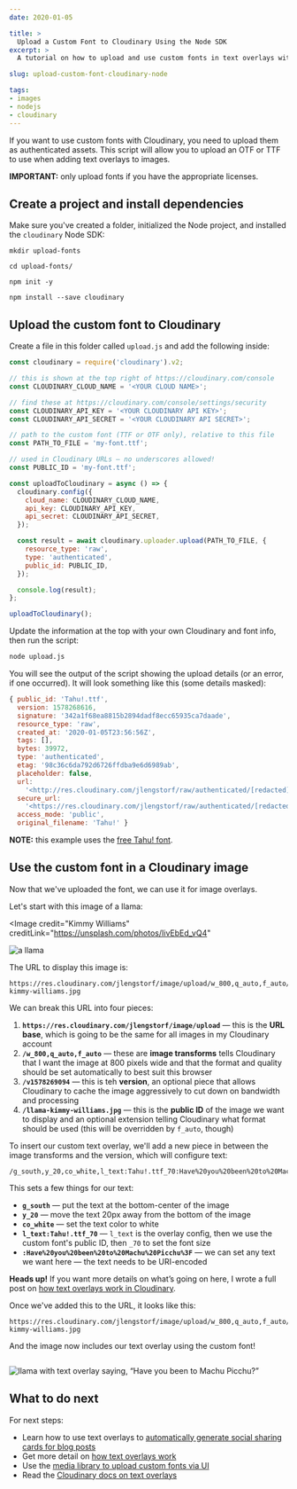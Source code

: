 ```yaml
---
date: 2020-01-05

title: >
  Upload a Custom Font to Cloudinary Using the Node SDK
excerpt: >
  A tutorial on how to upload and use custom fonts in text overlays with Cloudinary to generate images with custom text.

slug: upload-custom-font-cloudinary-node

tags:
- images
- nodejs
- cloudinary
---
```



If you want to use custom fonts with Cloudinary, you need to upload them as authenticated assets. This script will allow you to upload an OTF or TTF to use when adding text overlays to images.

<Aside warning>

  **IMPORTANT:** only upload fonts if you have the appropriate licenses.

</Aside>

## Create a project and install dependencies

Make sure you've created a folder, initialized the Node project, and installed the `cloudinary` Node SDK:

```text
mkdir upload-fonts

cd upload-fonts/
  
npm init -y

npm install --save cloudinary
```

## Upload the custom font to Cloudinary

Create a file in this folder called `upload.js` and add the following inside:

```js
const cloudinary = require('cloudinary').v2;

// this is shown at the top right of https://cloudinary.com/console
const CLOUDINARY_CLOUD_NAME = '<YOUR CLOUD NAME>';

// find these at https://cloudinary.com/console/settings/security
const CLOUDINARY_API_KEY = '<YOUR CLOUDINARY API KEY>';
const CLOUDINARY_API_SECRET = '<YOUR CLOUDINARY API SECRET>';

// path to the custom font (TTF or OTF only), relative to this file
const PATH_TO_FILE = 'my-font.ttf';

// used in Cloudinary URLs — no underscores allowed!
const PUBLIC_ID = 'my-font.ttf';

const uploadToCloudinary = async () => {
  cloudinary.config({
    cloud_name: CLOUDINARY_CLOUD_NAME,
    api_key: CLOUDINARY_API_KEY,
    api_secret: CLOUDINARY_API_SECRET,
  });

  const result = await cloudinary.uploader.upload(PATH_TO_FILE, {
    resource_type: 'raw',
    type: 'authenticated',
    public_id: PUBLIC_ID,
  });

  console.log(result);
};

uploadToCloudinary();
```

Update the information at the top with your own Cloudinary and font info, then run the script:

```bash
node upload.js
```

You will see the output of the script showing the upload details (or an error, if one occurred). It will look something like this (some details masked):

```js
{ public_id: 'Tahu!.ttf',
  version: 1578268616,
  signature: '342a1f68ea8815b2894dadf8ecc65935ca7daade',
  resource_type: 'raw',
  created_at: '2020-01-05T23:56:56Z',
  tags: [],
  bytes: 39972,
  type: 'authenticated',
  etag: '98c36c6da792d6726ffdba9e6d6989ab',
  placeholder: false,
  url:
    '<http://res.cloudinary.com/jlengstorf/raw/authenticated/[redacted]/v1578268616/Tahu%21.ttf>',
  secure_url:
    '<https://res.cloudinary.com/jlengstorf/raw/authenticated/[redacted]/v1578268616/Tahu%21.ttf>',
  access_mode: 'public',
  original_filename: 'Tahu!' }
```

**NOTE:** this example uses the [free Tahu! font](https://www.behance.net/gallery/63159677/TAHU-FREE-SCRIPT-FONT).

## Use the custom font in a Cloudinary image

Now that we've uploaded the font, we can use it for image overlays.

Let's start with this image of a llama:

<Image
  credit="Kimmy Williams"
  creditLink="https://unsplash.com/photos/IivEbEd_vQ4"
>

  ![a llama](https://res.cloudinary.com/jlengstorf/image/upload/w_800,q_auto,f_auto/v1578269094/llama-kimmy-williams.jpg)

</Image>

The URL to display this image is:

```text
https://res.cloudinary.com/jlengstorf/image/upload/w_800,q_auto,f_auto/v1578269094/llama-kimmy-williams.jpg
```

We can break this URL into four pieces:

1. **`https://res.cloudinary.com/jlengstorf/image/upload`** — this is the **URL base**, which is going to be the same for all images in my Cloudinary account
2. **`/w_800,q_auto,f_auto`** — these are **image transforms** tells Cloudinary that I want the image at 800 pixels wide and that the format and quality should be set automatically to best suit this browser
3. **`/v1578269094`** — this is teh **version**, an optional piece that allows Cloudinary to cache the image aggressively to cut down on bandwidth and processing
4. **`/llama-kimmy-williams.jpg`** — this is the **public ID** of the image we want to display and an optional extension telling Cloudinary what format should be used (this will be overridden by `f_auto`, though)

To insert our custom text overlay, we'll add a new piece in between the image transforms and the version, which will configure text:

```text
/g_south,y_20,co_white,l_text:Tahu!.ttf_70:Have%20you%20been%20to%20Machu%20Picchu%3F
```

This sets a few things for our text:

- **`g_south`** — put the text at the bottom-center of the image
- **`y_20`** — move the text 20px away from the bottom of the image
- **`co_white`** — set the text color to white
- **`l_text:Tahu!.ttf_70`** — `l_text` is the overlay config, then we use the custom font's public ID, then `_70` to set the font size
- **`:Have%20you%20been%20to%20Machu%20Picchu%3F`** — we can set any text we want here — the text needs to be URI-encoded

<Aside>

  **Heads up!** If you want more details on what’s going on here, I wrote a full post on [how text overlays work in Cloudinary](/blog/add-text-overlay-cloudinary/).

</Aside>

Once we've added this to the URL, it looks like this:

```text
https://res.cloudinary.com/jlengstorf/image/upload/w_800,q_auto,f_auto/g_south,y_20,co_white,l_text:Tahu!.ttf_70:Have%20you%20been%20to%20Machu%20Picchu%3F/v1578269094/llama-kimmy-williams.jpg
```

And the image now includes our text overlay using the custom font!

<Image>

  ![llama with text overlay saying, “Have you been to Machu Picchu?”](https://res.cloudinary.com/jlengstorf/image/upload/w_800,q_auto,f_auto/g_south,y_20,co_white,l_text:Tahu!.ttf_70:Have%20you%20been%20to%20Machu%20Picchu%3F/v1578269094/llama-kimmy-williams.jpg)

</Image>

## What to do next

For next steps:

- Learn how to use text overlays to [automatically generate social sharing cards for blog posts](/blog/auto-generate-social-image/)
- Get more detail on [how text overlays work](/blog/add-text-overlay-cloudinary/)
- Use the [media library to upload custom fonts via UI](/blog/upload-custom-font-cloudinary-media-library/)
- Read the [Cloudinary docs on text overlays](https://cloudinary.com/documentation/image_transformations#adding_text_captions)
